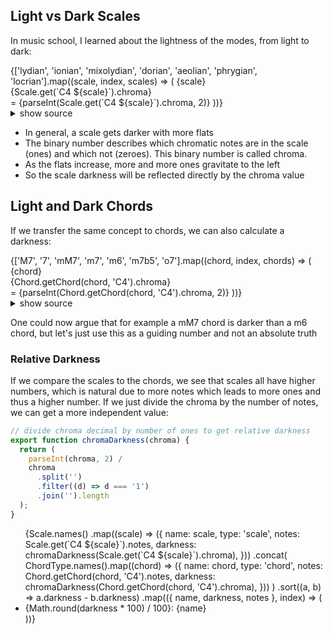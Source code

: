 
## Light vs Dark Scales

In music school, I learned about the lightness of the modes, from light to dark:

<div>
  {['lydian', 'ionian', 'mixolydian', 'dorian', 'aeolian', 'phrygian', 'locrian'].map((scale, index, scales) => (
    <React.Fragment key={scale}>
      <Grid spacing={0} container style={{ width: '100%' }} alignItems="center">
        <Grid item xs={10}>
          <Score
            width={500}
            height={100}
            staves={rhythmicalScore(Rhythm.group(Scale.get(`C4 ${scale}`).notes.concat(['C5']), 4))}
          />
        </Grid>
        <Grid item xs={2}>
          {scale}
          <br />
          {Scale.get(`C4 ${scale}`).chroma}
          <br />= {parseInt(Scale.get(`C4 ${scale}`).chroma, 2)}
        </Grid>
      </Grid>
    </React.Fragment>
  ))}
</div>

<details>
<summary>show source</summary>


```ts
<div>
  {['lydian', 'ionian', 'mixolydian', 'dorian', 'aeolian', 'phrygian', 'locrian'].map((scale, index, scales) => (
    <React.Fragment key={scale}>
      <Grid spacing={0} container style={{ width: '100%' }} alignItems="center">
        <Grid item xs={10}>
          <Score
            width={500}
            height={100}
            staves={rhythmicalScore(Rhythm.group(Scale.get(`C4 ${scale}`).notes.concat(['C5']), 4))}
          />
        </Grid>
        <Grid item xs={2}>
          {scale}
          <br />
          {Scale.get(`C4 ${scale}`).chroma}
        </Grid>
      </Grid>
    </React.Fragment>
  ))}
</div>
```

</details>


- In general, a scale gets darker with more flats
- The binary number describes which chromatic notes are in the scale (ones) and which not (zeroes). This binary number is called chroma.
- As the flats increase, more and more ones gravitate to the left
- So the scale darkness will be reflected directly by the chroma value

## Light and Dark Chords

If we transfer the same concept to chords, we can also calculate a darkness:

<div>
  {['M7', '7', 'mM7', 'm7', 'm6', 'm7b5', 'o7'].map((chord, index, chords) => (
    <React.Fragment key={chord}>
      <Grid spacing={0} container style={{ width: '100%' }} alignItems="center">
        <Grid item xs={10}>
          <Score width={500} height={100} staves={rhythmicalScore([Chord.getChord(chord, 'C4').notes])} />
        </Grid>
        <Grid item xs={2}>
          {chord}
          <br />
          {Chord.getChord(chord, 'C4').chroma}
          <br />= {parseInt(Chord.getChord(chord, 'C4').chroma, 2)}
        </Grid>
      </Grid>
    </React.Fragment>
  ))}
</div>

<details>
<summary>show source</summary>


```ts
<div>
  {['M7', '7', 'mM7', 'm7', 'm6', 'm7b5', 'o7'].map((chord, index, chords) => (
    <React.Fragment key={chord}>
      <Grid spacing={0} container style={{ width: '100%' }} alignItems="center">
        <Grid item xs={10}>
          <Score width={500} height={100} staves={rhythmicalScore([Chord.getChord(chord, 'C4').notes])} />
        </Grid>
        <Grid item xs={2}>
          {chord}
          <br />
          {Chord.getChord(chord, 'C4').chroma}
          <br />= {parseInt(Chord.getChord(chord, 'C4').chroma, 2)}
        </Grid>
      </Grid>
    </React.Fragment>
  ))}
</div>
```

</details>


One could now argue that for example a mM7 chord is darker than a m6 chord, but let's just use this as a guiding number and not an absolute truth

### Relative Darkness

If we compare the scales to the chords, we see that scales all have higher numbers, which is natural due to more notes which leads to more ones and thus a higher number.
If we just divide the chroma by the number of notes, we can get a more independent value:

```ts
// divide chroma decimal by number of ones to get relative darkness
export function chromaDarkness(chroma) {
  return (
    parseInt(chroma, 2) /
    chroma
      .split('')
      .filter((d) => d === '1')
      .join('').length
  );
}
```

<div style={{ overflow: 'auto', maxHeight: '300px' }}>
  <ul>
    {Scale.names()
      .map((scale) => ({
        name: scale,
        type: 'scale',
        notes: Scale.get(`C4 ${scale}`).notes,
        darkness: chromaDarkness(Scale.get(`C4 ${scale}`).chroma),
      }))
      .concat(
        ChordType.names().map((chord) => ({
          name: chord,
          type: 'chord',
          notes: Chord.getChord(chord, 'C4').notes,
          darkness: chromaDarkness(Chord.getChord(chord, 'C4').chroma),
        }))
      )
      .sort((a, b) => a.darkness - b.darkness)
      .map(({ name, darkness, notes }, index) => (
        <li key={index}>
          <PlayButton
            events={renderRhythmObject({
              sequential: notes,
              duration: notes.length / 4,
            })}
            loop={false}
          />
          {Math.round(darkness * 100) / 100}: {name}
        </li>
      ))}
  </ul>
</div>
